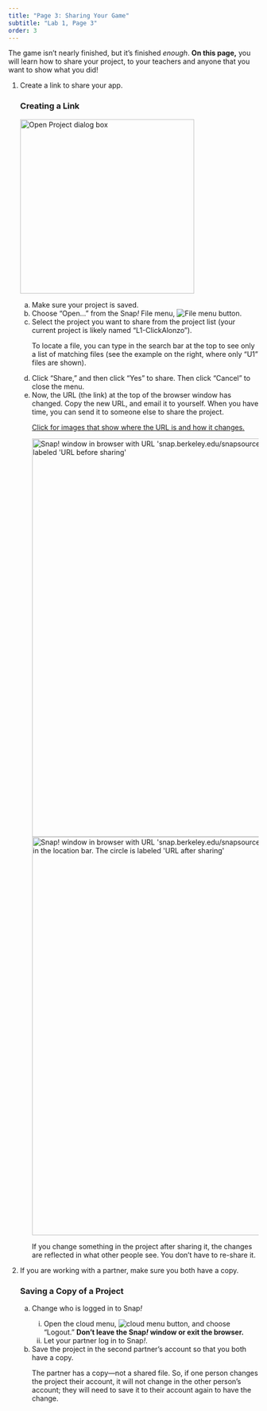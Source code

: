 ```yaml
---
title: "Page 3: Sharing Your Game"
subtitle: "Lab 1, Page 3"
order: 3
---
```


::: learn
The game isn't nearly finished, but it's finished <em>enough</em>. <strong>On this page,</strong> you will learn how to share your project, to your teachers and anyone that you want to show what you did!
:::

::: forYouToDo
<ol>

<li>

Create a link to share your app.

::: narrower
### <strong>Creating a Link</strong>

<img src="/img/1-introduction/U1ImageVideoAddendum_img/U1L1P7_OpenFile.png" title="Open Project dialog box" alt="Open Project dialog box" class="imageRight" height="350"/>

<ol type="a">

<li>Make sure your project is saved.</li>

<li>Choose "Open..." from the Snap<em>!</em> File menu, <img src="/img/1-introduction/file_button.png" title="File menu button" alt="File menu button"/>.</li>

<li>Select the project you want to share from the project list (your current project is likely named "L1-ClickAlonzo").</li>

::: endnote
To locate a file, you can type in the search bar at the top to see only a list of matching files (see the example on the right, where only "U1" files are shown).
:::

<li>Click "Share," and then click "Yes" to share. Then click "Cancel" to close the menu.</li>

<li>Now, the URL (the link) at the top of the browser window has changed. Copy the new URL, and email it to yourself. When you have time, you can send it to someone else to share the project.</li>

::: endnote
<a href="#hint-URL" data-bs-toggle="collapse" title="Click for images that show where the URL is and how it changes.">Click for images that show where the URL is and how it changes.</a>

::: {#hint-URL .collapse}
<img src="/img/1-introduction/url-before.png" title="Snap! window in browser with URL &apos;snap.berkeley.edu/snapsource/snap.html&apos; circled in the location bar. The circle is labeled &apos;URL before sharing&apos;" alt="Snap! window in browser with URL &apos;snap.berkeley.edu/snapsource/snap.html&apos; circled in the location bar. The circle is labeled &apos;URL before sharing&apos;" class="inline" width="800"/><br /> <img src="/img/1-introduction/url-after.png" title="Snap! window in browser with URL &apos;snap.berkeley.edu/snapsource/snap.html#present:Username=bh&amp;Proje...&apos; circled in the location bar. The circle is labeled &apos;URL after sharing&apos;" alt="Snap! window in browser with URL &apos;snap.berkeley.edu/snapsource/snap.html#present:Username=bh&amp;Proje...&apos; circled in the location bar. The circle is labeled &apos;URL after sharing&apos;" class="inline" width="800"/>
:::
:::

<p>If you change something in the project after sharing it, the changes are reflected in what other people see. You don't have to re-share it.</p>

</ol>
:::

</li>

<li>

If you are working with a partner, make sure you both have a copy.

::: narrower
### <strong>Saving a Copy of a Project</strong>

<ol type="a">

<li>

Change who is logged in to Snap<em>!</em>

<ol style="list-style-type: lower-roman;">

<li>Open the cloud menu, <img src="/img/1-introduction/cloud_button.png" alt="cloud menu button"/>, and choose "Logout." <strong>Don't leave the Snap<em>!</em> window or exit the browser.</strong></li>

<li>Let your partner log in to Snap<em>!</em>.</li>

</ol>

</li>

<li>Save the project in the second partner's account so that you both have a copy.</li>

::: endnote
The partner has a copy---not a shared file. So, if one person changes the project their account, it will not change in the other person's account; they will need to save it to their account again to have the change.
:::

</ol>
:::

</li>

</ol>
:::
